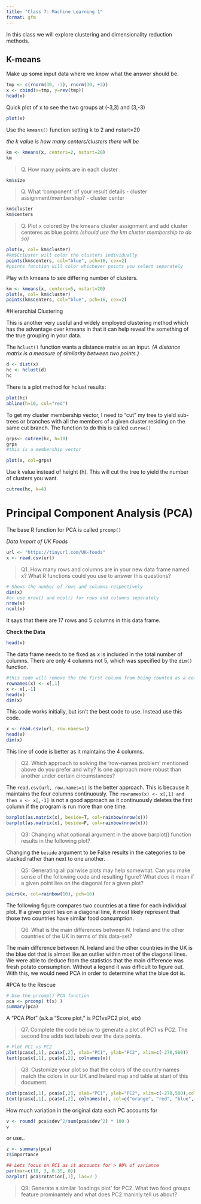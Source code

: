 ```yaml
---
title: "Class 7: Machine Learning 1"
format: gfm
---
```


In this class we will explore clustering and dimensionality reduction methods. 


## K-means

Make up some input data where we know what the answer should be. 

```r
tmp <- c(rnorm(30, -3), rnorm(30, +3))
x <- cbind(x=tmp, y=rev(tmp))
head(x)
```

Quick plot of x to see the two groups at (-3,3) and (3,-3)
```r
plot(x)
```


Use the `kmeans()` function setting k to 2 and nstart=20

*the k value is how many centers/clusters there will be*

```r
km <- kmeans(x, centers=2, nstart=20)
km
```

>Q. How many points are in each cluster

```r
km$size
```



>Q. What 'component' of your result details
          - cluster assignment/membership?
          - cluster center
          
```r
km$cluster
km$centers
```

>Q. Plot x colored by the kmeans cluster assignment and add cluster centeres as blue points
*(should use the km cluster membership to do so)*

```r
plot(x, col= km$cluster)
#km$Ccluster will color the clusters individually
points(km$centers, col="blue", pch=16, cex=2)
#points function will color whichever points you select separately
```

Play with kmeans to see differing number of clusters. 
```r
km <- kmeans(x, centers=5, nstart=20)
plot(x, col= km$cluster)
points(km$centers, col="blue", pch=16, cex=2)
```

#Hierarchial Clustering 

This is another very useful and widely employed clustering method which has the advantage over kmeans in that it can help reveal the something of the true grouping in your data. 

The `hclust()` function wants a distance matrix as an input. 
*(A distance matrix is a measure of similarity between two points.)*

```r
d <- dist(x)
hc <- hclust(d)
hc
```

There is a plot method for hclust results: 
```r
plot(hc)
abline(h=10, col="red")
```

To get my cluster membership vector, I need to "cut" my tree to yield sub-trees or branches with all the members of a given cluster residing on the same cut branch. The function to do this is called `cutree()`

```r
grps<- cutree(hc, h=10)
grps
#this is a membership vector
```

```r
plot(x, col=grps)
```

Use k value instead of height (h). This will cut the tree to yield the number of clusters you want. 
```r
cutree(hc, k=4)
```

# Principal Component Analysis (PCA)

The base R function for PCA is called `prcomp()`

*Data Import of UK Foods*
```r
url <- "https://tinyurl.com/UK-foods"
x <- read.csv(url)
```

>Q1. How many rows and columns are in your new data frame named x? What R functions could you use to answer this questions?

```r
# Shows the number of rows and columns respectively
dim(x)
#or use nrow() and ncol() for rows and columns separately
nrow(x)
ncol(x)
```
It says that there are 17 rows and 5 columns in this data frame. 

**Check the Data**
```r
head(x)
```
The data frame needs to be fixed as x is included in the total number of columns. There are only 4 columns not 5, which was specified by the `dim()` function. 

```r
#this code will remove the the first column from being counted as a column. 
rownames(x) <- x[,1]
x <- x[,-1]
head(x)
dim(x)
```

This code works initially, but isn't the best code to use. Instead use this code. 

```r
x <- read.csv(url, row.names=1)
head(x)
dim(x)
```
This line of code is better as it maintains the 4 columns.

>Q2. Which approach to solving the ‘row-names problem’ mentioned above do you prefer and why? Is one approach more robust than another under certain circumstances?

The `read.csv(url, row.names=1)` is the better approach. This is because it maintains the four columns continuously. 
The `rownames(x) <- x[,1] and then x <- x[,-1]` is not a good approach as it continuously deletes the first column if the program is run more than one time. 


```r
barplot(as.matrix(x), beside=T, col=rainbow(nrow(x)))
barplot(as.matrix(x), beside=F, col=rainbow(nrow(x)))
```
>Q3: Changing what optional argument in the above barplot() function results in the following plot?

Changing the `beside` argument to be False results in the categories to be stacked rather than next to one another.

>Q5: Generating all pairwise plots may help somewhat. Can you make sense of the following code and resulting figure? What does it mean if a given point lies on the diagonal for a given plot?

```r
pairs(x, col=rainbow(10), pch=16)
```
The following figure compares two countries at a time for each individual plot. If a given point lies on a diagonal line, it most likely represent that those two countries have similar food consumption.

>Q6. What is the main differences between N. Ireland and the other countries of the UK in terms of this data-set?

The main difference between N. Ireland and the other countries in the UK is the blue dot that is almost like an outlier within most of the diagonal lines. We were able to deduce from the statistics that the main difference was fresh potato consumption. Without a legend it was difficult to figure out. With this, we would need PCA in order to determine what the blue dot is. 

#PCA to the Rescue

```r
# Use the prcomp() PCA function 
pca <- prcomp( t(x) )
summary(pca)
```

A "PCA Plot" (a.k.a "Score plot," is PC1vsPC2 plot, etx)

>Q7. Complete the code below to generate a plot of PC1 vs PC2. The second line adds text labels over the data points.

```r
# Plot PC1 vs PC2
plot(pca$x[,1], pca$x[,2], xlab="PC1", ylab="PC2", xlim=c(-270,500))
text(pca$x[,1], pca$x[,2], colnames(x))
```


>Q8. Customize your plot so that the colors of the country names match the colors in our UK and Ireland map and table at start of this document.

```r
plot(pca$x[,1], pca$x[,2], xlab="PC1", ylab="PC2", xlim=c(-270,500),col=c("orange", "red", "blue", "darkgreen") )
text(pca$x[,1], pca$x[,2], colnames(x), col=c("orange", "red", "blue", "darkgreen") )
```

How much variation in the original data each PC accounts for
```r
v <- round( pca$sdev^2/sum(pca$sdev^2) * 100 )
v
```
or use..
```r
z <- summary(pca)
z$importance
```

```r
## Lets focus on PC1 as it accounts for > 90% of variance 
par(mar=c(10, 3, 0.35, 0))
barplot( pca$rotation[,1], las=2 )
```

>Q9: Generate a similar ‘loadings plot’ for PC2. What two food groups feature prominantely and what does PC2 maninly tell us about?

